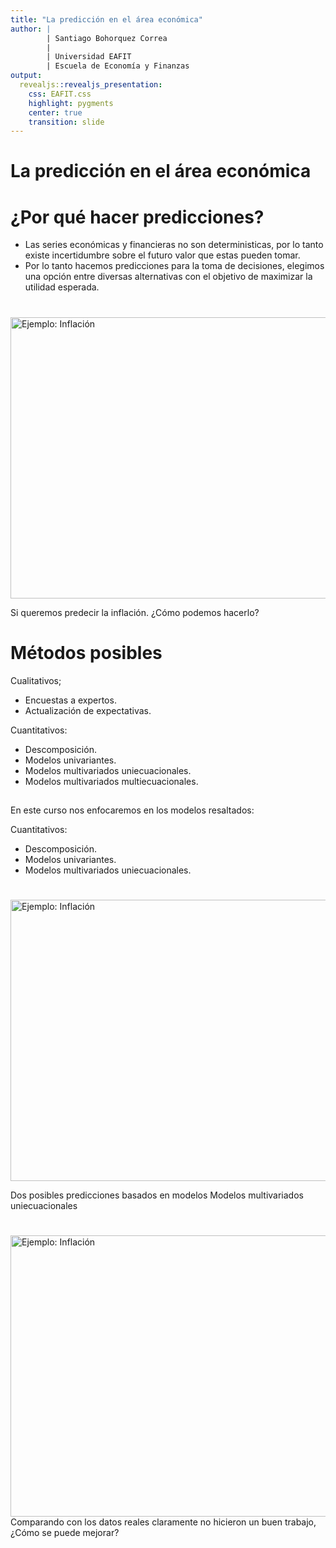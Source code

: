---
title: "La predicción en el área económica"
author: |
        | Santiago Bohorquez Correa
        |
        | Universidad EAFIT
        | Escuela de Economía y Finanzas
output:
  revealjs::revealjs_presentation:
    css: EAFIT.css
    highlight: pygments
    center: true
    transition: slide
---



# La predicción en el área económica
    
# ¿Por qué hacer predicciones?
  
<ul>  
<li> Las series económicas y financieras no son deterministicas, por lo tanto existe incertidumbre sobre el futuro valor que estas pueden tomar.</li>
<li> Por lo tanto hacemos predicciones para la toma de decisiones, elegimos una opción entre diversas alternativas con el objetivo de maximizar la utilidad esperada.</li>
</ul>        


# 
<img src="img/inflacion.png" alt="Ejemplo: Inflación" width="900" height="450">  

Si queremos predecir la inflación. ¿Cómo podemos hacerlo?    


# Métodos posibles


Cualitativos;

<ul>
<li>Encuestas a expertos.</li>
<li> Actualización de expectativas.</li>
</ul>

Cuantitativos:

<ul>
<li>Descomposición.</li>
<li>Modelos univariantes.</li>
<li>Modelos multivariados uniecuacionales.</li>
<li>Modelos multivariados multiecuacionales.</li>
</ul>


##

En este curso nos enfocaremos en los modelos resaltados:

Cuantitativos:

<ul>
<li>Descomposición.</li>
<li>Modelos univariantes.</li>
<li>Modelos multivariados uniecuacionales.</li>
</ul>

#
<img src="img/inflacionpred.png" alt="Ejemplo: Inflación" width="900" height="450">  

Dos posibles predicciones basados en modelos Modelos multivariados uniecuacionales

#

<img src="img/inflacionres.png" alt="Ejemplo: Inflación" width="900" height="450">  
Comparando con los datos reales claramente no hicieron un buen trabajo, ¿Cómo se puede mejorar?
